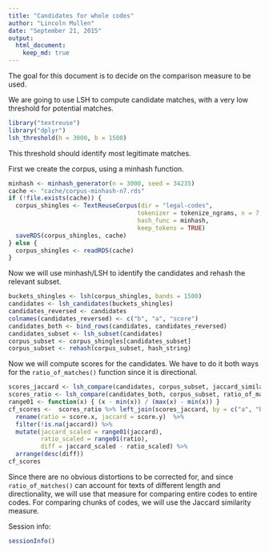 ```yaml
---
title: "Candidates for whole codes"
author: "Lincoln Mullen"
date: "September 21, 2015"
output: 
  html_document:
    keep_md: true
---
```


The goal for this document is to decide on the comparison measure to be used. 

We are going to use LSH to compute candidate matches, with a very low threshold for potential matches. 

```r
library("textreuse")
library("dplyr")
lsh_threshold(h = 3000, b = 1500)
```

This threshold should identify most legitimate matches.

First we create the corpus, using a minhash function.

```r
minhash <- minhash_generator(n = 3000, seed = 34235)
cache <- "cache/corpus-minhash-n7.rds"
if (!file.exists(cache)) {
  corpus_shingles <- TextReuseCorpus(dir = "legal-codes", 
                                    tokenizer = tokenize_ngrams, n = 7,
                                    hash_func = minhash,
                                    keep_tokens = TRUE)
  saveRDS(corpus_shingles, cache)
} else {
  corpus_shingles <- readRDS(cache)
}
```

Now we will use minhash/LSH to identify the candidates and rehash the relevant subset.

```r
buckets_shingles <- lsh(corpus_shingles, bands = 1500)
candidates <- lsh_candidates(buckets_shingles)
candidates_reversed <- candidates
colnames(candidates_reversed) <- c("b", "a", "score")
candidates_both <- bind_rows(candidates, candidates_reversed)
candidates_subset <- lsh_subset(candidates)
corpus_subset <- corpus_shingles[candidates_subset]
corpus_subset <- rehash(corpus_subset, hash_string)
```

Now we will compute scores for the candidates. We have to do it both ways for the `ratio_of_matches()` function since it is directional.

```r
scores_jaccard <- lsh_compare(candidates, corpus_subset, jaccard_similarity)
scores_ratio <- lsh_compare(candidates_both, corpus_subset, ratio_of_matches)
range01 <- function(x) { (x - min(x)) / (max(x) - min(x)) }
cf_scores <-  scores_ratio %>% left_join(scores_jaccard, by = c("a", "b"))  %>% 
  rename(ratio = score.x, jaccard = score.y)  %>% 
  filter(!is.na(jaccard)) %>% 
  mutate(jaccard_scaled = range01(jaccard), 
         ratio_scaled = range01(ratio),
         diff = jaccard_scaled - ratio_scaled) %>% 
  arrange(desc(diff))
cf_scores
```

Since there are no obvious distortions to be corrected for, and since `ratio_of_matches()` can account for texts of different length and directionality, we will use that measure for comparing entire codes to entire codes. For comparing chunks of codes, we will use the Jaccard similarity measure.

Session info:

```r
sessionInfo()
```

